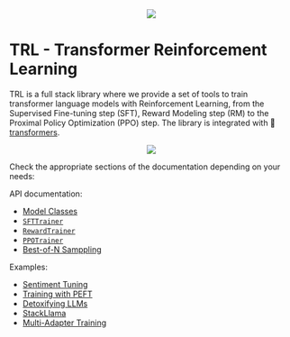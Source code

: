 <div style="text-align: center">
<img src="https://huggingface.co/datasets/trl-internal-testing/example-images/resolve/main/images/trl_banner_dark.png">
</div>

# TRL - Transformer Reinforcement Learning

TRL is a full stack library where we provide a set of tools to train transformer language models with Reinforcement Learning, from the Supervised Fine-tuning step (SFT), Reward Modeling step (RM) to the Proximal Policy Optimization (PPO) step. 
The library is integrated with 🤗 [transformers](https://github.com/huggingface/transformers).

<div style="text-align: center">
<img src="https://huggingface.co/datasets/trl-internal-testing/example-images/resolve/main/images/TRL-readme.png">
</div>

Check the appropriate sections of the documentation depending on your needs:

API documentation:

- [Model Classes](models)
- [`SFTTrainer`](sft_trainer)
- [`RewardTrainer`](reward_trainer)
- [`PPOTrainer`](trainer)
- [Best-of-N Samppling](best-of-n)


Examples: 

- [Sentiment Tuning](sentiment_tuning)
- [Training with PEFT](lora_tuning_peft)
- [Detoxifying LLMs](detoxifying_a_lm)
- [StackLlama](using_llama_models)
- [Multi-Adapter Training](multi_adapter_rl)
